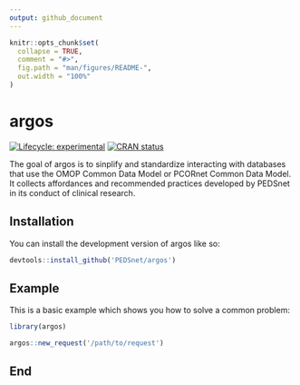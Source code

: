 ```yaml
---
output: github_document
---
```


<!-- README.md is generated from README.Rmd. Please edit that file -->

```r
knitr::opts_chunk$set(
  collapse = TRUE,
  comment = "#>",
  fig.path = "man/figures/README-",
  out.width = "100%"
)
```

# argos

<!-- badges: start -->
[![Lifecycle: experimental](https://img.shields.io/badge/lifecycle-experimental-orange.svg)](https://lifecycle.r-lib.org/articles/stages.html#experimental)
[![CRAN status](https://www.r-pkg.org/badges/version/argos)](https://CRAN.R-project.org/package=argos)
<!-- badges: end -->

The goal of argos is to sinplify and standardize interacting with databases
that use the OMOP Common Data Model or PCORnet Common Data Model.  It collects
affordances and recommended practices developed by PEDSnet in its conduct of
clinical research.

## Installation

You can install the development version of argos like so:

``` r
devtools::install_github('PEDSnet/argos')
```

## Example

This is a basic example which shows you how to solve a common problem:

```r
library(argos)

argos::new_request('/path/to/request')
```

## End
